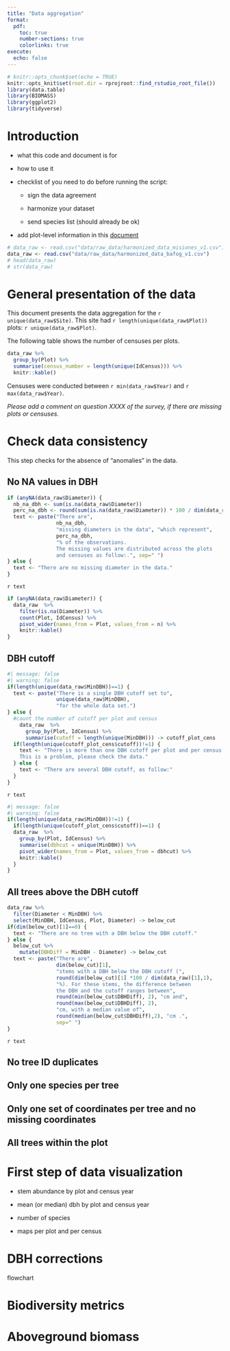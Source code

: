 ```yaml
---
title: "Data aggregation"
format:
  pdf:
    toc: true
    number-sections: true
    colorlinks: true
execute:
  echo: false      
---
```


```r
# knitr::opts_chunk$set(echo = TRUE)
knitr::opts_knit$set(root.dir = rprojroot::find_rstudio_root_file())
library(data.table)
library(BIOMASS)
library(ggplot2)
library(tidyverse)
```

<!-- TO DO
* check why the chucks are displayed despite the echo: false instruction.
--> 

# Introduction

-   what this code and document is for

-   how to use it

-   checklist of you need to do before running the script:

    -   sign the data agreement

    -   harmonize your dataset

    -   send species list (should already be ok)

-   add plot-level information in this [document](google%20doc)

<!-- Load the data -->

```r
# data_raw <- read.csv("data/raw_data/harmonized_data_misiones_v1.csv")
data_raw <- read.csv("data/raw_data/harmonized_data_bafog_v1.csv")
# head(data_raw)
# str(data_raw)
```

# General presentation of the data

This document presents the data aggregation for the `r unique(data_raw$Site)`. This site had `r length(unique(data_raw$Plot))` plots: `r unique(data_raw$Plot)`.

The following table shows the number of censuses per plots. 

```r
data_raw %>%
  group_by(Plot) %>%
  summarise(census_number = length(unique(IdCensus))) %>%
  knitr::kable()
```

Censuses were conducted between `r min(data_raw$Year)` and `r max(data_raw$Year)`.

*Please add a comment on question XXXX of the survey, if there are missing plots or censuses.*

# Check data consistency

This step checks for the absence of "anomalies" in the data.

## No NA values in DBH

```r
if (anyNA(data_raw$Diameter)) {
  nb_na_dbh <- sum(is.na(data_raw$Diameter))
  perc_na_dbh <- round(sum(is.na(data_raw$Diameter)) * 100 / dim(data_raw)[1], 2)
  text <- paste("There are", 
                nb_na_dbh, 
                "missing diameters in the data", "which represent",
                perc_na_dbh, 
                "% of the observations. 
                The missing values are distributed across the plots
                and censuses as follow:.", sep=" ")
} else {
  text <- "There are no missing diameter in the data."
}
```

`r text` 

```r
if (anyNA(data_raw$Diameter)) {
  data_raw  %>%
    filter(is.na(Diameter)) %>%
    count(Plot, IdCensus) %>%
    pivot_wider(names_from = Plot, values_from = n) %>%
    knitr::kable()
}
```

## DBH cutoff 

```r
#| message: false 
#| warning: false
if(length(unique(data_raw$MinDBH))==1) {
  text <- paste("There is a single DBH cutoff set to", 
                unique(data_raw$MinDBH),
                "for the whole data set.") 
} else {
  #count the number of cutoff per plot and census
    data_raw  %>%
      group_by(Plot, IdCensus) %>%
      summarise(cutoff = length(unique(MinDBH))) -> cutoff_plot_cens
  if(length(unique(cutoff_plot_cens$cutoff))!=1) {
    text <- "There is more than one DBH cutoff per plot and per census.
    This is a problem, please check the data."
  } else {
    text <- "There are several DBH cutoff, as follow:"
  }
}
```

`r text`

```r
#| message: false 
#| warning: false
if(length(unique(data_raw$MinDBH))!=1) {
  if(length(unique(cutoff_plot_cens$cutoff))==1) {
  data_raw  %>%
    group_by(Plot, IdCensus) %>%
    summarise(dbhcut = unique(MinDBH)) %>%
    pivot_wider(names_from = Plot, values_from = dbhcut) %>%
    knitr::kable() 
  }
}
```

## All trees above the DBH cutoff

```r
data_raw %>%
  filter(Diameter < MinDBH) %>%
  select(MinDBH, IdCensus, Plot, Diameter) -> below_cut
if(dim(below_cut)[1]==0) {
  text <- "There are no tree with a DBH below the DBH cutoff."
} else {
  below_cut %>% 
    mutate(DBHDiff = MinDBH - Diameter) -> below_cut
  text <- paste("There are",
                dim(below_cut)[1],
                "stems with a DBH below the DBH cutoff (",
                round(dim(below_cut)[1] *100 / dim(data_raw)[1],1),
                "%). For these stems, the difference between 
                the DBH and the cutoff ranges between",
                round(min(below_cut$DBHDiff), 2), "cm and", 
                round(max(below_cut$DBHDiff), 2),
                "cm, with a median value of",
                round(median(below_cut$DBHDiff),2), "cm .",
                sep=" ")
}
```

`r text`

<!-- TO DO : DELETE THE TREE BELOW CUTOFF-->

## No tree ID duplicates

## Only one species per tree

## Only one set of coordinates per tree and no missing coordinates

## All trees within the plot


# First step of data visualization

-   stem abundance by plot and census year

-   mean (or median) dbh by plot and census year

-   number of species

-   maps per plot and per census

# DBH corrections

flowchart

# Biodiversity metrics

# Aboveground biomass
